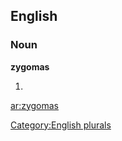 ==English==

===Noun===
'''zygomas'''

# {{plural of|[[zygoma]]}}

[[Category:English plurals]]

[[ar:zygomas]]